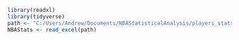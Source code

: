 ```r
library(readxl)
library(tidyverse)
path <- "C:/Users/Andrew/Documents/NBAStatisticalAnalysis/players_stats.xlsx"
NBAStats <- read_excel(path)
```

